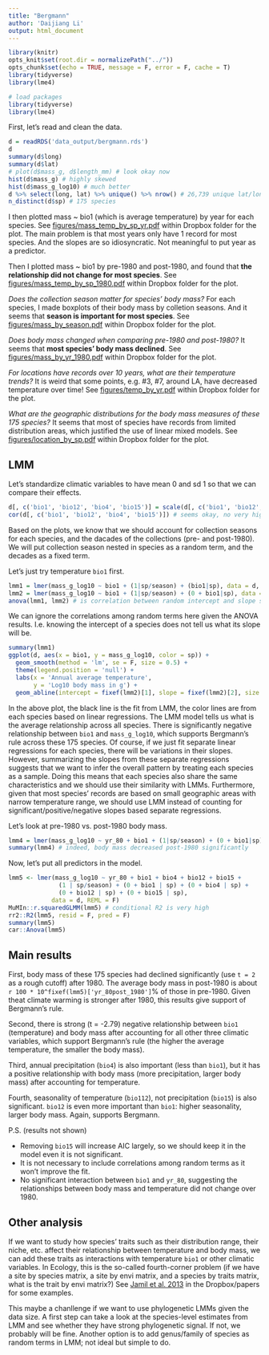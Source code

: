 ```yaml
---
title: "Bergmann"
author: 'Daijiang Li'
output: html_document
---
```


```r
library(knitr)
opts_knit$set(root.dir = normalizePath("../"))
opts_chunk$set(echo = TRUE, message = F, error = F, cache = T)
library(tidyverse)
library(lme4)
```

```r
# load packages
library(tidyverse)
library(lme4)
```

First, let's read and clean the data.

```r
d = readRDS('data_output/bergmann.rds')
d
summary(d$long) 
summary(d$lat)
# plot(d$mass_g, d$length_mm) # look okay now
hist(d$mass_g) # highly skewed
hist(d$mass_g_log10) # much better
d %>% select(long, lat) %>% unique() %>% nrow() # 26,739 unique lat/long combination
n_distinct(d$sp) # 175 species
```

I then plotted mass ~ bio1 (which is average temperature) by year for each species. See [figures/mass_temp_by_sp_yr.pdf](figures/mass_temp_by_sp_yr.pdf) within Dropbox folder for the plot. The main problem is that most years only have 1 record for most species. And the slopes are so idiosyncratic. Not meaningful to put year as a predictor.

Then I plotted mass ~ bio1 by pre-1980 and post-1980, and found that **the relationship did not change for most species**. See [figures/mass_temp_by_sp_1980.pdf](figures/mass_temp_by_sp_1980.pdf) within Dropbox folder for the plot.

*Does the collection season matter for species' body mass?* For each species, I made boxplots of their body mass by colletion seasons. And it seems that **season is important for most species**. See [figures/mass_by_season.pdf](figures/mass_by_season.pdf) within Dropbox folder for the plot.

*Does body mass changed when comparing pre-1980 and post-1980?* It seems that **most species' body mass declined**. See [figures/mass_by_yr_1980.pdf](figures/mass_by_yr_1980.pdf) within Dropbox folder for the plot.

*For locations have records over 10 years, what are their temperature trends?* It is weird that some points, e.g. #3, #7, around LA, have decreased temperature over time! See [figures/temp_by_yr.pdf](figures/temp_by_yr.pdf) within Dropbox folder for the plot.

*What are the geographic distributions for the body mass measures of these 175 species?* It seems that most of species have records from limited distribution areas, which justified the use of linear mixed models. See [figures/location_by_sp.pdf](figures/location_by_sp.pdf) within Dropbox folder for the plot.

## LMM

Let's standardize climatic variables to have mean 0 and sd 1 so that we can compare their effects.

```r
d[, c('bio1', 'bio12', 'bio4', 'bio15')] = scale(d[, c('bio1', 'bio12', 'bio4', 'bio15')])
cor(d[, c('bio1', 'bio12', 'bio4', 'bio15')]) # seems okay, no very high correlations
```

Based on the plots, we know that we should account for collection seasons for each species, and the dacades of the collections (pre- and post-1980). We will put collection season nested in species as a random term, and the decades as a fixed term.

Let's just try temperature `bio1` first.

```r
lmm1 = lmer(mass_g_log10 ~ bio1 + (1|sp/season) + (bio1|sp), data = d, REML = F)
lmm2 = lmer(mass_g_log10 ~ bio1 + (1|sp/season) + (0 + bio1|sp), data = d, REML = F)
anova(lmm1, lmm2) # is correlation between random intercept and slope strong? No.
```

We can ignore the correlations among random terms here given the ANOVA results. I.e. knowing the intercept of a species does not tell us what its slope will be.

```r
summary(lmm1)
ggplot(d, aes(x = bio1, y = mass_g_log10, color = sp)) +
  geom_smooth(method = 'lm', se = F, size = 0.5) +
  theme(legend.position = 'null') +
  labs(x = 'Annual average temperature',
       y = 'Log10 body mass in g') +
  geom_abline(intercept = fixef(lmm2)[1], slope = fixef(lmm2)[2], size = 1)
```

In the above plot, the black line is the fit from LMM, the color lines are from each species based on linear regressions. The LMM model tells us what is the average relationship across all species. There is significantly negative relationship between `bio1` and `mass_g_log10`, which supports Bergmann's rule across these 175 species. Of course, if we just fit separate linear regressions for each species, there will be variations in their slopes. However, summarizing the slopes from these separate regressions suggests that we want to infer the overall pattern by treating each species as a sample. Doing this means that each species also share the same characteristics and we should use their similarity with LMMs. Furthermore,  given that most species' records are based on small geographic areas with narrow temperature range, we should use LMM instead of counting for significant/positive/negative slopes based separate regressions.

Let's look at pre-1980 vs. post-1980 body mass.

```r
lmm4 = lmer(mass_g_log10 ~ yr_80 + bio1 + (1|sp/season) + (0 + bio1|sp), data = d, REML = F)
summary(lmm4) # indeed, body mass decreased post-1980 significantly
```

Now, let's put all predictors in the model.

```r
lmm5 <- lmer(mass_g_log10 ~ yr_80 + bio1 + bio4 + bio12 + bio15 + 
              (1 | sp/season) + (0 + bio1 | sp) + (0 + bio4 | sp) + 
              (0 + bio12 | sp) + (0 + bio15 | sp), 
            data = d, REML = F)
MuMIn::r.squaredGLMM(lmm5) # conditional R2 is very high
rr2::R2(lmm5, resid = F, pred = F)
summary(lmm5)
car::Anova(lmm5)
```

## Main results

First, body mass of these 175 species had declined significantly (use `t = 2` as a rough cutoff) after 1980. The average body mass in post-1980 is about `r 100 * 10^fixef(lmm5)['yr_80post_1980']`% of those in pre-1980. Given theat climate warming is stronger after 1980, this results give support of Bergmann's rule.

Second, there is strong (t = -2.79) negative relationship between `bio1` (temperature) and body mass after accounting for all other three climatic variables, which support Bergmann's rule (the higher the average temperature, the smaller the body mass).

Third, annual precipitation (`bio4`) is also important (less than `bio1`), but it has a positive relationship with body mass (more precipitation, larger body mass) after accounting for temperature.

Fourth, seasonality of temperature (`bio112`), not precipitation (`bio15`) is also significant. `bio12` is even more important than `bio1`: higher seasonality, larger body mass. Again, supports Bergmann.

P.S. (results not shown)

- Removing `bio15` will increase AIC largely, so we should keep it in the model even it is not significant. 
- It is not necessary to include correlations among random terms as it won't improve the fit.
- No significant interaction between `bio1` and `yr_80`, suggesting the relationships between body mass and temperature did not change over 1980.

## Other analysis

If we want to study how species' traits such as their distribution range, their niche, etc. affect their relationship between temperature and body mass, we can add these traits as interactions with temperature `bio1` or other climatic variables. In Ecology, this is the so-called fourth-corner problem (if we have a site by species matrix, a site by envi matrix, and a species by traits matrix, what is the trait by envi matrix?) See [Jamil et al. 2013](papers/Jamil_et_al-2013-Journal_of_Vegetation_Science) in the Dropbox/papers for some examples.

This maybe a chanllenge if we want to use phylogenetic LMMs given the data size. A first step can take a look at the species-level estimates from LMM and see whether they have strong phylogenetic signal. If not, we probably will be fine. Another option is to add genus/family of species as random terms in LMM; not ideal but simple to do.


